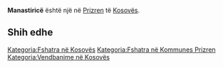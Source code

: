 {{Fshat në 
 | Emri                = Manastiricë
 | EmriAlt                = 
 | NAME_SHORT_FORM=      
 | NAME_GENERIC=      
 | NAME_SORT_NAME_RO=      MANASTIRICE
 | FULL_NAME_RO = Manastiricë
 | FULL_NAME_ND_RO=Manastirice
 | SORT_NAME_RG=MANASTIRICE
 | FULL_NAME_RG=Manastiricë
 | FULL_NAME_ND_RG=Manastirice
 | SRP_NAME_SHORT_FORM=      
 | SRP_NAME_GENERIC=      
 | SRP_NAME_SORT_NAME_RO=      
 | SRP_FULL_NAME_RO = 
 | SRP_FULL_NAME_ND_RO=
 | SRP_SORT_NAME_RG=
 | SRP_FULL_NAME_RG=
 | SRP_FULL_NAME_ND_RG=
 | Emri (Rasa dhanore) = 
 | Figura              = 
 | Shteti              = Kosovo
 | Komuna              = Prizren
 | Kodi postar         = 
 | Sipërfaqja          = 

 | Popullsia           = 

 | Regj. i popullsisë  = 
 | Dend. e popullsisë  = 
 | Faqja zyrtare       = 
 <!--- Koordinatat ----> 
 | Gjerësia            = 42.135
 | Gjatësia            = 20.806111
 | Lartësia            = 
}}
'''Manastiricë''' është një [[]] në [[Prizren]] të [[Kosovës]].

<!-- == Gjeografia == -->
<!-- == Historia == -->
<!-- == Demografia == -->
== Shih edhe ==
{{Komuna Prizren}}
{{Kosovo-Administrata-Cung}}

[[Kategoria:Fshatra në Kosovës]]
[[Kategoria:Fshatra në Kommunes Prizren]]
[[Kategoria:Vendbanime në Kosovës]]